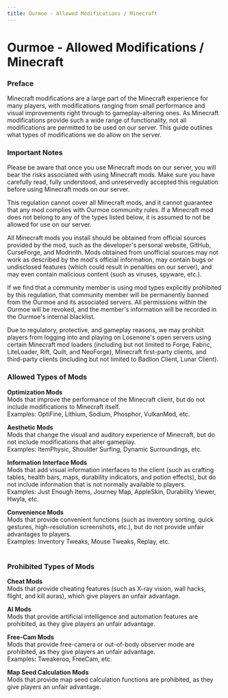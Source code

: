 ```yaml
---
title: Ourmoe - Allowed Modifications / Minecraft
---
```


# Ourmoe - Allowed Modifications / Minecraft


### Preface

Minecraft modifications are a large part of the Minecraft experience for many players, with modifications ranging from small performance and visual improvements right through to gameplay-altering ones. As Minecraft modifications provide such a wide range of functionality, not all modifications are permitted to be used on our server. This guide outlines what types of modifications we do allow on the server.


### Important Notes

Please be aware that once you use Minecraft mods on our server, you will bear the risks associated with using Minecraft mods. Make sure you have carefully read, fully understood, and unreservedly accepted this regulation before using Minecraft mods on our server.

This regulation cannot cover all Minecraft mods, and it cannot guarantee that any mod complies with Ourmoe community rules. If a Minecraft mod does not belong to any of the types listed below, it is assumed to not be allowed for use on our server.

All Minecraft mods you install should be obtained from official sources provided by the mod, such as the developer's personal website, GitHub, CurseForge, and Modrinth. Mods obtained from unofficial sources may not work as described by the mod's official information, may contain bugs or undisclosed features &#40;which could result in penalties on our server&#41;, and may even contain malicious content &#40;such as viruses, spyware, etc.&#41;.

If we find that a community member is using mod types explicitly prohibited by this regulation, that community member will be permanently banned from the Ourmoe and its associated servers. All permissions within the Ourmoe will be revoked, and the member's information will be recorded in the Ourmoe's internal blacklist.

Due to regulatory, protective, and gameplay reasons, we may prohibit players from logging into and playing on Losenone's open servers using certain Minecraft mod loaders &#40;including but not limited to Forge, Fabric, LiteLoader, Rift, Quilt, and NeoForge&#41;, Minecraft first-party clients, and third-party clients &#40;including but not limited to Badlion Client, Lunar Client&#41;.


### Allowed Types of Mods

**Optimization Mods**\
Mods that improve the performance of the Minecraft client, but do not include modifications to Minecraft itself.\
Examples: OptiFine, Lithium, Sodium, Phosphor, VulkanMod, etc.

**Aesthetic Mods**\
Mods that change the visual and auditory experience of Minecraft, but do not include modifications that alter gameplay.\
Examples: ItemPhysic, Shoulder Surfing, Dynamic Surroundings, etc.

**Information Interface Mods**\
Mods that add visual information interfaces to the client &#40;such as crafting tables, health bars, maps, durability indicators, and potion effects&#41;, but do not include information that is not normally available to players.\
Examples: Just Enough Items, Journey Map, AppleSkin, Durability Viewer, Hwyla, etc.

**Convenience Mods**\
Mods that provide convenient functions &#40;such as inventory sorting, quick gestures, high-resolution screenshots, etc.&#41;, but do not provide unfair advantages to players.\
Examples: Inventory Tweaks, Mouse Tweaks, Replay, etc.<br /><br />


### Prohibited Types of Mods

**Cheat Mods**\
Mods that provide cheating features &#40;such as X-ray vision, wall hacks, flight, and kill auras&#41;, which give players an unfair advantage.

**AI Mods**\
Mods that provide artificial intelligence and automation features are prohibited, as they give players an unfair advantage.

**Free-Cam Mods**\
Mods that provide free-camera or out-of-body observer mode are prohibited, as they give players an unfair advantage.\
Examples: Tweakeroo, FreeCam, etc.

**Map Seed Calculation Mods**\
Mods that provide map seed calculation functions are prohibited, as they give players an unfair advantage.